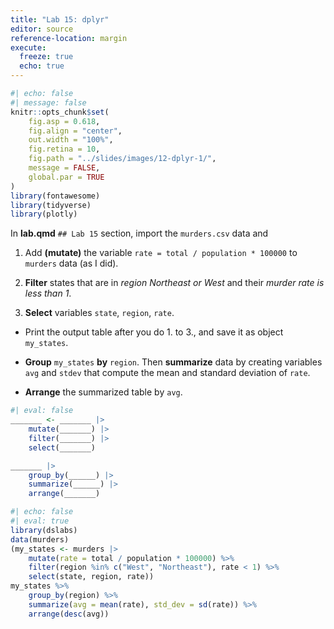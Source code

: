 ```yaml
---
title: "Lab 15: dplyr"
editor: source
reference-location: margin
execute:
  freeze: true
  echo: true
---
```


```r
#| echo: false
#| message: false
knitr::opts_chunk$set(
    fig.asp = 0.618,
    fig.align = "center",
    out.width = "100%",
    fig.retina = 10,
    fig.path = "../slides/images/12-dplyr-1/",
    message = FALSE,
    global.par = TRUE
)
library(fontawesome)
library(tidyverse)
library(plotly)
```

::: callout-note

:::

In **lab.qmd** `## Lab 15` section, import the `murders.csv` data and 

1. Add **(mutate)** the variable `rate = total / population * 100000` to `murders` data (as I did).

2. **Filter** states that are in *region Northeast or West* and their *murder rate is less than 1*.

3. **Select** variables `state`, `region`, `rate`. 

- Print the output table after you do 1. to 3., and save it as object `my_states`.

- **Group** `my_states` **by** `region`. Then **summarize** data by creating variables `avg` and `stdev` that compute the mean and standard deviation of `rate`. 

- **Arrange** the summarized table by `avg`.

```r
#| eval: false
_______ <- _______ |> 
    mutate(_______) |> 
    filter(_______) |> 
    select(_______)

_______ |>  
    group_by(______) |> 
    summarize(______) |> 
    arrange(_______)
```


```r
#| echo: false
#| eval: true
library(dslabs)
data(murders)
(my_states <- murders |> 
    mutate(rate = total / population * 100000) %>% 
    filter(region %in% c("West", "Northeast"), rate < 1) %>% 
    select(state, region, rate))
my_states %>% 
    group_by(region) %>% 
    summarize(avg = mean(rate), std_dev = sd(rate)) %>% 
    arrange(desc(avg))
```
